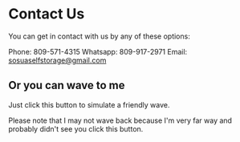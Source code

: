 
# Contact Us

You can get in contact with us by any of these options:

Phone: 809-571-4315
Whatsapp: 809-917-2971
Email: sosuaselfstorage@gmail.com

## Or you can wave to me

Just click this button to simulate a friendly wave.

<Wave />

Please note that I may not wave back because I'm very far way and probably didn't see you click this button.

